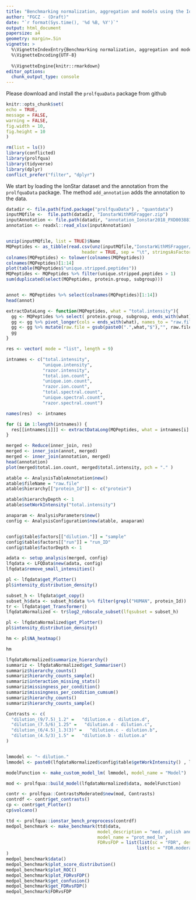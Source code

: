 ```yaml
---
title: "Benchmarking normalization, aggregation and models using the Ionstar Dataset"
author: "FGCZ - (Draft)"
date: "`r format(Sys.time(), '%d %B, %Y')`"
output: html_document
papersize: a4
geometry: margin=.5in
vignette: >
  %\VignetteIndexEntry{Benchmarking normalization, aggregation and models using the Ionstar Dataset} 
  %\VignetteEncoding{UTF-8}
  
  %\VignetteEngine{knitr::rmarkdown}
editor_options: 
  chunk_output_type: console
---
```



Please download and install the `prolfquaData` package from github

```r
knitr::opts_chunk$set(
echo = TRUE,
message = FALSE,
warning = FALSE,
fig.width = 10,
fig.height = 10
)
```


```r
rm(list = ls())
library(conflicted)
library(prolfqua)
library(tidyverse)
library(dplyr)
conflict_prefer("filter", "dplyr")

```


We start by loading the IonStar dataset and the annotation from the `prolfquaData` package. The method `add_annotation` adds the annotation to the data.

```r
datadir <- file.path(find.package("prolfquaData") , "quantdata")
inputMQfile <-  file.path(datadir, "IonstarWithMSFragger.zip")
inputAnnotation <- file.path(datadir, "annotation_Ionstar2018_PXD003881.xlsx")
annotation <- readxl::read_xlsx(inputAnnotation)


unzip(inputMQfile, list = TRUE)$Name
MQPeptides <- as_tibble(read.csv(unz(inputMQfile,"IonstarWithMSFragger/combined_protein.tsv"),
                             header = TRUE, sep = "\t", stringsAsFactors = FALSE))
colnames(MQPeptides) <- tolower(colnames(MQPeptides))
colnames(MQPeptides)[1:14]
plot(table(MQPeptides$"unique.stripped.peptides"))
MQPeptides <- MQPeptides %>% filter(unique.stripped.peptides > 1)
sum(duplicated(select(MQPeptides, protein.group, subgroup)))


annot <- MQPeptides %>% select(colnames(MQPeptides)[1:14]) 
head(annot)

extractDataLong <- function(MQPeptides, what = "total.intensity"){
  gg <- MQPeptides %>% select( protein.group, subgroup, ends_with(what))
  gg <- gg %>% pivot_longer(cols = ends_with(what), names_to = "raw.file",values_to = what)
  gg <- gg %>% mutate(raw.file = gsub(paste0(".",what,"$"),"", raw.file))
  gg
}

res <- vector( mode = "list", length = 9)

intnames <- c("total.intensity",
              "unique.intensity",
              "razor.intensity",
              "total.ion.count",
              "unique.ion.count",
              "razor.ion.count",
              "total.spectral.count",
              "unique.spectral.count", 
              "razor.spectral.count")

names(res)  <- intnames

for (i in 1:length(intnames)) {
  res[[intnames[i]]] <- extractDataLong(MQPeptides, what = intnames[i] )
}

merged <- Reduce(inner_join, res)
merged <- inner_join(annot, merged)
merged <- inner_join(annotation, merged)
head(annotation)
plot(merged$total.ion.count, merged$total.intensity, pch = "." )

```


```r

atable <- AnalysisTableAnnotation$new()
atable$fileName = "raw.file"
atable$hierarchy[["protein_Id"]] <- c("protein")

atable$hierarchyDepth <- 1
atable$setWorkIntensity("total.intensity")

anaparam <- AnalysisParameters$new()
config <- AnalysisConfiguration$new(atable, anaparam)


config$table$factors[["dilution."]] = "sample"
config$table$factors[["run"]] = "run_ID"
config$table$factorDepth <- 1

adata <- setup_analysis(merged, config)
lfqdata <- LFQData$new(adata, config)
lfqdata$remove_small_intensities()
```


```r
pl <- lfqdata$get_Plotter()
pl$intensity_distribution_density()

subset_h <- lfqdata$get_copy()
subset_h$data <- subset_h$data %>% filter(grepl("HUMAN", protein_Id))
tr <- lfqdata$get_Transformer()
lfqdataNormalized <- tr$log2_robscale_subset(lfqsubset = subset_h)

pl <- lfqdataNormalized$get_Plotter()
pl$intensity_distribution_density()

hm <- pl$NA_heatmap()
```

```r
hm
```

```r
lfqdataNormalized$summarize_hierarchy()
summariz <- lfqdataNormalized$get_Summariser()
summariz$hierarchy_counts()
summariz$hierarchy_counts_sample()
summariz$interaction_missing_stats()
summariz$missingness_per_condition()
summariz$missingness_per_condition_cumsum()
summariz$hierarchy_counts()
summariz$hierarchy_counts_sample()

```

```r
Contrasts <- c(
  "dilution_(9/7.5)_1.2" =   "dilution.e - dilution.d",
  "dilution_(7.5/6)_1.25" =   "dilution.d - dilution.c",
  "dilution_(6/4.5)_1.3(3)" =   "dilution.c - dilution.b",
  "dilution_(4.5/3)_1.5" =   "dilution.b - dilution.a"
)


lmmodel <- "~ dilution."
lmmodel <- paste0(lfqdataNormalized$config$table$getWorkIntensity() , lmmodel)

modelFunction <- make_custom_model_lm( lmmodel, model_name = "Model")

mod <- prolfqua::build_model(lfqdataNormalized$data, modelFunction)

contr <- prolfqua::ContrastsModerated$new(mod, Contrasts)
contrdf <- contr$get_contrasts()
cp <- contr$get_Plotter()
cp$volcano()

```


```r
ttd <- prolfqua::ionstar_bench_preprocess(contrdf)
medpol_benchmark <- make_benchmark(ttd$data,
                                   model_description = "med. polish and lm. density",
                                   model_name = "prot_med_lm",
                                   FDRvsFDP = list(list(sc = "FDR", desc = FALSE),
                                                  list(sc = "FDR.moderated", desc = FALSE))
)
medpol_benchmark$data()
medpol_benchmark$plot_score_distribution()
medpol_benchmark$plot_ROC()
medpol_benchmark$plot_FDRvsFDP()
medpol_benchmark$get_confusion()
medpol_benchmark$get_FDRvsFDP()
medpol_benchmark$FDRvsFDP

```
